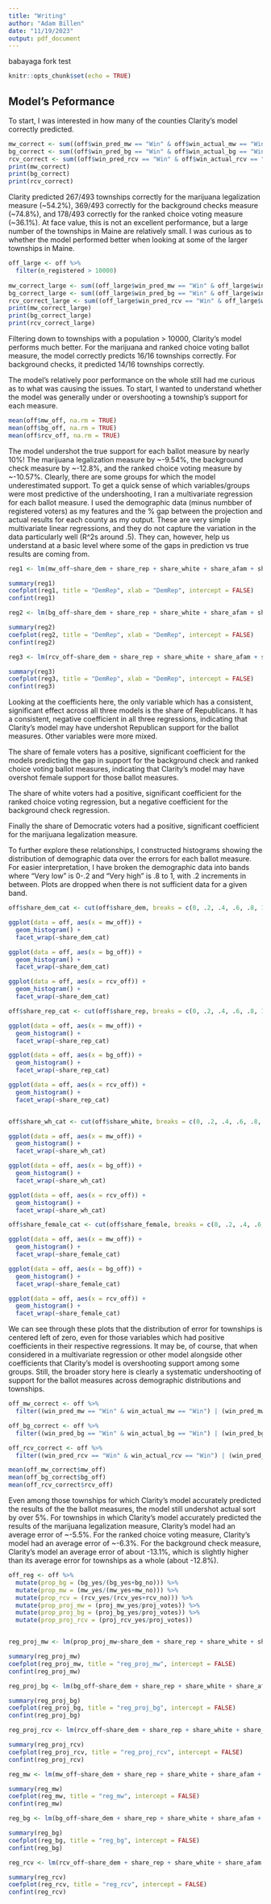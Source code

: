 ```yaml
---
title: "Writing"
author: "Adam Billen"
date: "11/19/2023"
output: pdf_document
---
```


babayaga fork test

```r
knitr::opts_chunk$set(echo = TRUE)
```
## Model's Peformance
To start, I was interested in how many of the counties Clarity's model correctly predicted.
```r
mw_correct <- sum((off$win_pred_mw == "Win" & off$win_actual_mw == "Win") | (off$win_pred_mw == "Fail" & off$win_actual_mw == "Fail"), na.rm = TRUE)
bg_correct <- sum((off$win_pred_bg == "Win" & off$win_actual_bg == "Win") | (off$win_pred_bg == "Fail" & off$win_actual_bg == "Fail"), na.rm = TRUE)
rcv_correct <- sum((off$win_pred_rcv == "Win" & off$win_actual_rcv == "Win") | (off$win_pred_rcv == "Fail" & off$win_actual_rcv == "Fail"), na.rm = TRUE)
print(mw_correct)
print(bg_correct)
print(rcv_correct)
```
Clarity predicted 267/493 townships correctly for the marijuana legalization measure (~54.2%), 369/493 correctly for the background checks measure (~74.8%), and 178/493 correctly for the ranked choice voting measure (~36.1%). At face value, this is not an excellent performance, but a large number of the townships in Maine are relatively small. I was curious as to whether the model performed better when looking at some of the larger townships in Maine.
```r
off_large <- off %>%
  filter(n_registered > 10000)
  
mw_correct_large <- sum((off_large$win_pred_mw == "Win" & off_large$win_actual_mw == "Win") | (off_large$win_pred_mw == "Fail" & off_large$win_actual_mw == "Fail"), na.rm = TRUE)
bg_correct_large <- sum((off_large$win_pred_bg == "Win" & off_large$win_actual_bg == "Win") | (off_large$win_pred_bg == "Fail" & off_large$win_actual_bg == "Fail"), na.rm = TRUE)
rcv_correct_large <- sum((off_large$win_pred_rcv == "Win" & off_large$win_actual_rcv == "Win") | (off_large$win_pred_rcv == "Fail" & off_large$win_actual_rcv == "Fail"), na.rm = TRUE)
print(mw_correct_large)
print(bg_correct_large)
print(rcv_correct_large)
```
Filtering down to townships with a population > 10000, Clarity's model performs much better. For the marijuana and ranked choice voting ballot measure, the model correctly predicts 16/16 townships correctly. For background checks, it predicted 14/16 townships correctly. 

The model's relatively poor performance on the whole still had me curious as to what was causing the issues. To start, I wanted to understand whether the model was generally under or overshooting a township's support for each measure.
```r
mean(off$mw_off, na.rm = TRUE)
mean(off$bg_off, na.rm = TRUE)
mean(off$rcv_off, na.rm = TRUE)
```
The model undershot the true support for each ballot measure by nearly 10%! The marijuana legalization measure by ~-9.54%, the background check measure by ~-12.8%, and the ranked choice voting measure by ~-10.57%. Clearly, there are some groups for which the model underestimated support. To get a quick sense of which variables/groups were most predictive of the undershooting, I ran a multivariate regression for each ballot measure. I used the demographic data (minus numbber of registered voters) as my features and the % gap between the projection and actual results for each county as my output. These are very simple multivariate linear regressions, and they do not capture the variation in the data particularly well (R^2s around .5). They can, however, help us understand at a basic level where some of the gaps in prediction vs true results are coming from.
```r
reg1 <- lm(mw_off~share_dem + share_rep + share_white + share_afam + share_female + avg_hhincome + avg_popdens + avg_partyscore + avg_collegescore + avg_gunownscore + avg_gvpscore + avg_churchscore + avg_marijuanascore + avg_fiscalprogscore + avg_choicescore + avg_enviroscore, data = off)

summary(reg1) 
coefplot(reg1, title = "DemRep", xlab = "DemRep", intercept = FALSE)
confint(reg1)

reg2 <- lm(bg_off~share_dem + share_rep + share_white + share_afam + share_female + avg_hhincome + avg_popdens + avg_partyscore + avg_collegescore + avg_gunownscore + avg_gvpscore + avg_churchscore + avg_marijuanascore + avg_fiscalprogscore + avg_choicescore + avg_enviroscore, data = off)

summary(reg2)
coefplot(reg2, title = "DemRep", xlab = "DemRep", intercept = FALSE)
confint(reg2)

reg3 <- lm(rcv_off~share_dem + share_rep + share_white + share_afam + share_female + avg_hhincome + avg_popdens + avg_partyscore + avg_collegescore + avg_gunownscore + avg_gvpscore + avg_churchscore + avg_marijuanascore + avg_fiscalprogscore + avg_choicescore + avg_enviroscore, data = off)

summary(reg3)
coefplot(reg3, title = "DemRep", xlab = "DemRep", intercept = FALSE)
confint(reg3)
```
Looking at the coefficients here, the only variable which has a consistent, significant effect across all three models is the share of Republicans. It has a consistent, negative coefficient in all three regressions, indicating that Clarity's model may have undershot Republican support for the ballot measures. Other variables were more mixed.

The share of female voters has a positive, significant coefficient for the models predicting the gap in support for the background check and ranked choice voting ballot measures, indicating that Clarity's model may have overshot female support for those ballot measures.

The share of white voters had a positive, significant coefficient for the ranked choice voting regression, but a negative coefficient for the background check regression. 

Finally the share of Democratic voters had a positive, significant coefficient for the marijuana legalization measure.

To further explore these relationships, I constructed histograms showing the distribution of demographic data over the errors for each ballot measure. For easier interpretation, I have broken the demographic data into bands where "Very low" is 0-.2 and "Very high" is .8 to 1, with .2 increments in between. Plots are dropped when there is not sufficient data for a given band.

```r
off$share_dem_cat <- cut(off$share_dem, breaks = c(0, .2, .4, .6, .8, 1), labels = c("Very low share_dem", "Low share_dem", "Medium share_dem", "High share_dem", "Very high share_dem"))

ggplot(data = off, aes(x = mw_off)) +
  geom_histogram() +
  facet_wrap(~share_dem_cat)

ggplot(data = off, aes(x = bg_off)) +
  geom_histogram() +
  facet_wrap(~share_dem_cat)

ggplot(data = off, aes(x = rcv_off)) +
  geom_histogram() +
  facet_wrap(~share_dem_cat)

off$share_rep_cat <- cut(off$share_rep, breaks = c(0, .2, .4, .6, .8, 1), labels = c("Very low share_rep", "Low share_rep", "Medium share_rep", "High share_rep", "Very high share_rep"))

ggplot(data = off, aes(x = mw_off)) +
  geom_histogram() +
  facet_wrap(~share_rep_cat)

ggplot(data = off, aes(x = bg_off)) +
  geom_histogram() +
  facet_wrap(~share_rep_cat)

ggplot(data = off, aes(x = rcv_off)) +
  geom_histogram() +
  facet_wrap(~share_rep_cat)


off$share_wh_cat <- cut(off$share_white, breaks = c(0, .2, .4, .6, .8, 1), labels = c("Very low share_white", "Low share_white", "Medium share_white", "High share_white", "Very high share_white"))

ggplot(data = off, aes(x = mw_off)) +
  geom_histogram() +
  facet_wrap(~share_wh_cat)

ggplot(data = off, aes(x = bg_off)) +
  geom_histogram() +
  facet_wrap(~share_wh_cat)

ggplot(data = off, aes(x = rcv_off)) +
  geom_histogram() +
  facet_wrap(~share_wh_cat)

off$share_female_cat <- cut(off$share_female, breaks = c(0, .2, .4, .6, .8, 1), labels = c("Very low share_female", "Low share_female", "Medium share_female", "High share_female", "Very high share_female"))

ggplot(data = off, aes(x = mw_off)) +
  geom_histogram() +
  facet_wrap(~share_female_cat)

ggplot(data = off, aes(x = bg_off)) +
  geom_histogram() +
  facet_wrap(~share_female_cat)

ggplot(data = off, aes(x = rcv_off)) +
  geom_histogram() +
  facet_wrap(~share_female_cat)
```
We can see through these plots that the distribution of error for townships is centered left of zero, even for those variables which had positive coefficients in their respective regressions. It may be, of course, that when considered in a multivariate regression or other model alongside other coefficients that Clarity's model is overshooting support among some groups. Still, the broader story here is clearly a systematic undershooting of support for the ballot measures across demographic distributions and townships.
```r
off_mw_correct <- off %>%
  filter((win_pred_mw == "Win" & win_actual_mw == "Win") | (win_pred_mw == "Fail" & win_actual_mw == "Fail"))

off_bg_correct <- off %>%
  filter((win_pred_bg == "Win" & win_actual_bg == "Win") | (win_pred_bg == "Fail" & win_actual_bg == "Fail"))

off_rcv_correct <- off %>%
  filter((win_pred_rcv == "Win" & win_actual_rcv == "Win") | (win_pred_rcv == "Fail" & win_actual_rcv == "Fail"))

mean(off_mw_correct$mw_off)
mean(off_bg_correct$bg_off)
mean(off_rcv_correct$rcv_off)
```
Even among those townships for which Clarity's model accurately predicted the results of the the ballot measures, the model still undershot actual sort by over 5%. For townships in which Clarity's model accurately predicted the results of the marijuana legalization measure, Clarity's model had an average error of ~-5.5%. For the ranked choice voting measure, Clarity's model had an average error of ~-6.3%. For the background check measure, Clarity's model an average error of about -13.1%, which is slightly higher than its average error for townships as a whole (about -12.8%).
```r
off_reg <- off %>%
  mutate(prop_bg = (bg_yes/(bg_yes+bg_no))) %>%
  mutate(prop_mw = (mw_yes/(mw_yes+mw_no))) %>%
  mutate(prop_rcv = (rcv_yes/(rcv_yes+rcv_no))) %>%
  mutate(prop_proj_mw = (proj_mw_yes/proj_votes)) %>%
  mutate(prop_proj_bg = (proj_bg_yes/proj_votes)) %>%
  mutate(prop_proj_rcv = (proj_rcv_yes/proj_votes))


reg_proj_mw <- lm(prop_proj_mw~share_dem + share_rep + share_white + share_afam + share_female + avg_hhincome + avg_popdens + avg_partyscore + avg_collegescore + avg_gunownscore + avg_gvpscore + avg_churchscore + avg_marijuanascore + avg_fiscalprogscore + avg_choicescore + avg_enviroscore, data = off_reg)

summary(reg_proj_mw) 
coefplot(reg_proj_mw, title = "reg_proj_mw", intercept = FALSE)
confint(reg_proj_mw)

reg_proj_bg <- lm(bg_off~share_dem + share_rep + share_white + share_afam + share_female + avg_hhincome + avg_popdens + avg_partyscore + avg_collegescore + avg_gunownscore + avg_gvpscore + avg_churchscore + avg_marijuanascore + avg_fiscalprogscore + avg_choicescore + avg_enviroscore, data = off_reg)

summary(reg_proj_bg)
coefplot(reg_proj_bg, title = "reg_proj_bg", intercept = FALSE)
confint(reg_proj_bg)

reg_proj_rcv <- lm(rcv_off~share_dem + share_rep + share_white + share_afam + share_female + avg_hhincome + avg_popdens + avg_partyscore + avg_collegescore + avg_gunownscore + avg_gvpscore + avg_churchscore + avg_marijuanascore + avg_fiscalprogscore + avg_choicescore + avg_enviroscore, data = off_reg)

summary(reg_proj_rcv)
coefplot(reg_proj_rcv, title = "reg_proj_rcv", intercept = FALSE)
confint(reg_proj_rcv)

reg_mw <- lm(mw_off~share_dem + share_rep + share_white + share_afam + share_female + avg_hhincome + avg_popdens + avg_partyscore + avg_collegescore + avg_gunownscore + avg_gvpscore + avg_churchscore + avg_marijuanascore + avg_fiscalprogscore + avg_choicescore + avg_enviroscore, data = off_reg)

summary(reg_mw) 
coefplot(reg_mw, title = "reg_mw", intercept = FALSE)
confint(reg_mw)

reg_bg <- lm(bg_off~share_dem + share_rep + share_white + share_afam + share_female + avg_hhincome + avg_popdens + avg_partyscore + avg_collegescore + avg_gunownscore + avg_gvpscore + avg_churchscore + avg_marijuanascore + avg_fiscalprogscore + avg_choicescore + avg_enviroscore, data = off_reg)

summary(reg_bg)
coefplot(reg_bg, title = "reg_bg", intercept = FALSE)
confint(reg_bg)

reg_rcv <- lm(rcv_off~share_dem + share_rep + share_white + share_afam + share_female + avg_hhincome + avg_popdens + avg_partyscore + avg_collegescore + avg_gunownscore + avg_gvpscore + avg_churchscore + avg_marijuanascore + avg_fiscalprogscore + avg_choicescore + avg_enviroscore, data = off_reg)

summary(reg_rcv)
coefplot(reg_rcv, title = "reg_rcv", intercept = FALSE)
confint(reg_rcv)
```


